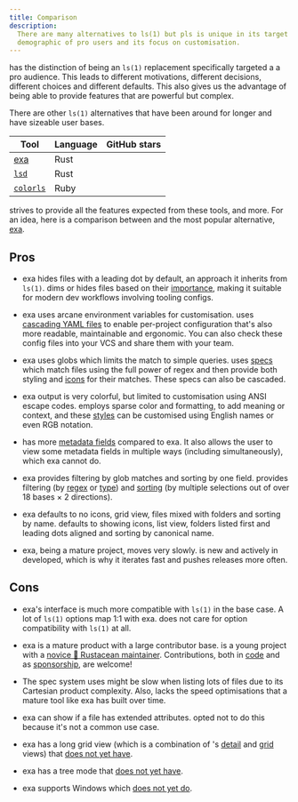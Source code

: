 ```yaml
---
title: Comparison
description:
  There are many alternatives to ls(1) but pls is unique in its target
  demographic of pro users and its focus on customisation.
---
```


<Pls /> has the distinction of being an `ls(1)` replacement specifically
targeted a a pro audience. This leads to different motivations, different
decisions, different choices and different defaults. This also gives us the
advantage of being able to provide features that are powerful but complex.

There are other `ls(1)` alternatives that have been around for longer and have
sizeable user bases.

| Tool                                                     | Language | GitHub stars                                  |
| -------------------------------------------------------- | -------- | --------------------------------------------- |
| [exa](<(https://github.com/ogham/exa)>)                  | Rust     | <Stars owner="ogham" repo="exa" />            |
| [`lsd`](<(https://github.com/lsd-rs/lsd)>)               | Rust     | <Stars owner="lsd-rs" repo="lsd" />           |
| [`colorls`](<(https://github.com/athityakumar/colorls)>) | Ruby     | <Stars owner="athityakumar" repo="colorls" /> |

<Pls /> strives to provide all the features expected from these tools, and more.
For an idea, here is a comparison between <Pls /> and the most popular
alternative, [exa](https://the.exa.website).

## Pros

- exa hides files with a leading dot by default, an approach it inherits from
  `ls(1)`. <Pls /> dims or hides files based on their
  [importance](/pls/features/importance/), making it suitable for modern dev
  workflows involving tooling configs.

- exa uses arcane environment variables for customisation. <Pls /> uses
  [cascading YAML files](/pls/guides/conf/) to enable per-project configuration
  that's also more readable, maintainable and ergonomic. You can also check
  these config files into your VCS and share them with your team.

- exa uses globs which limits the match to simple queries. <Pls /> uses
  [specs](/pls/guides/specs/) which match files using the full power of regex
  and then provide both styling and [icons](/pls/features/icons/) for their
  matches. These specs can also be cascaded.

- exa output is very colorful, but limited to customisation using ANSI escape
  codes. <Pls /> employs sparse color and formatting, to add meaning or context,
  and these [styles](/pls/guides/markup/) can be customised using English names
  or even RGB notation.

- <Pls /> has more [metadata fields](/pls/features/detail_view/) compared to
  exa. It also allows the user to view some metadata fields in multiple ways
  (including simultaneously), which exa cannot do.

- exa provides filtering by glob matches and sorting by one field. <Pls />
  provides filtering (by [regex](/pls/features/name_filter/) or
  [type](/pls/features/type_filter/)) and [sorting](/pls/features/sorting) (by
  multiple selections out of over 18 bases &times; 2 directions).

- exa defaults to no icons, grid view, files mixed with folders and sorting by
  name. <Pls /> defaults to showing icons, list view, folders listed first and
  leading dots aligned and sorting by canonical name.

- exa, being a mature project, moves very slowly. <Pls /> is new and actively in
  developed, which is why it iterates fast and pushes releases more often.

## Cons

- exa's interface is much more compatible with `ls(1)` in the base case. A lot
  of `ls(1)` options map 1:1 with exa. <Pls /> does not care for option
  compatibility with `ls(1)` at all.

- exa is a mature product with a large contributor base. <Pls /> is a young
  project with a [novice 🦀 Rustacean maintainer](https://dhruvkb.dev/).
  Contributions, both in [code](https://github.com/dhruvkb/pls) and as
  [sponsorship](https://github.com/sponsors/dhruvkb), are welcome!

- The spec system <Pls /> uses might be slow when listing lots of files due to
  its Cartesian product complexity. Also, <Pls /> lacks the speed optimisations
  that a mature tool like exa has built over time.

- exa can show if a file has extended attributes. <Pls /> opted not to do this
  because it's not a common use case.

- exa has a long grid view (which is a combination of <Pls />'s
  [detail](/pls/features/detail_view/) and [grid](/pls/features/grid_view/)
  views) that <Pls /> [does not yet have](/pls/features/upcoming/).

- exa has a tree mode that <Pls /> [does not yet have](/pls/features/upcoming/).

- exa supports Windows which <Pls /> [does not yet do](/pls/about/faq/).
